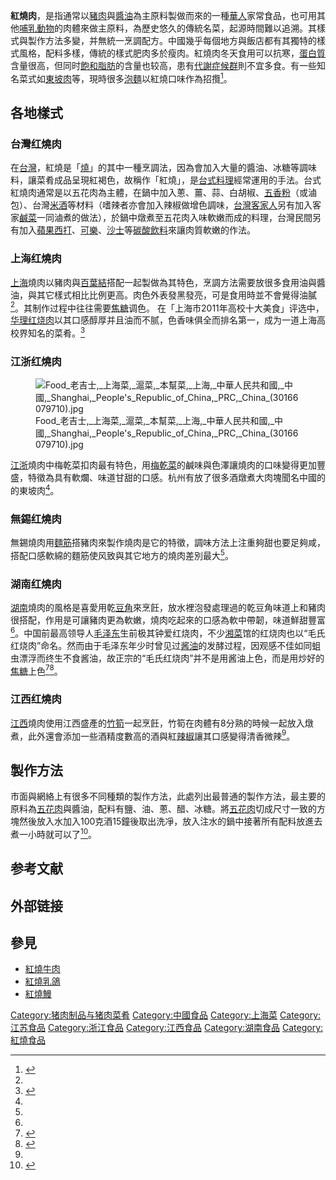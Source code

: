 {{Infobox Prepared Food
|name             = 红燒肉
|image            = [[File:Red_braised_pork_(20141106191221).JPG|272px]]
|caption          = 上海红燒肉
|alternate_name   =  
|country          = [[華人|華人]]
|creator          = 
|course           = [[主菜|主菜]]
|served           = 
|main_ingredient  = [[五花肉|五花肉]]、[[酱油|酱油]]
|variations       = 
|calories         = 
|other            = 
}}

'''紅燒肉'''，是指通常以[[豬肉|豬肉]]與[[醬油|醬油]]為主原料製做而來的一種[[華人|華人]]家常食品，也可用其他[[哺乳動物|哺乳動物]]的肉體來做主原料，為歷史悠久的傳統名菜，起源時間難以追溯。其樣式與製作方法多變，并無統一烹調配方。中國幾乎每個地方與飯店都有其獨特的樣式風格，配料多樣，傳統的樣式肥肉多於瘦肉。紅燒肉冬天食用可以抗寒，[[蛋白質|蛋白質]]含量很高，但同时[[飽和脂肪|飽和脂肪]]的含量也较高，患有[[代謝症候群|代謝症候群]]則不宜多食。有一些知名菜式如[[東坡肉|東坡肉]]等，現時很多[[泡麵|泡麵]]以紅燒口味作為招攬<ref name="楊桃文化">{{cite web | url=http://www.ytower.com.tw/prj/prj_201/p1.asp | title=最下飯的紅燒肉 | publisher=楊桃文化 | access-date=September 1, 2011 | archive-date=2019-06-24 | archive-url=https://web.archive.org/web/20190624180912/https://www.ytower.com.tw/prj/prj_201/p1.asp | dead-url=no }}</ref>。

== 各地樣式 ==
=== 台灣红燒肉 ===
在[[台灣|台灣]]，紅燒是「[[焖烧_(炖煮法)|燒]]」的其中一種烹調法，因為會加入大量的醬油、冰糖等調味料，讓菜肴成品呈現紅褐色，故稱作「紅燒」，是[[臺灣料理|台式料理]]經常運用的手法。台式紅燒肉通常是以五花肉為主體，在鍋中加入蔥、薑、蒜、白胡椒、[[五香粉|五香粉]]（或滷包）、台灣[[米酒|米酒]]等材料（嗜辣者亦會加入辣椒做增色調味，[[客家裔臺灣人|台灣客家人]]另有加入客家[[咸菜_(潮汕)|鹹菜]]一同滷煮的做法），於鍋中燉煮至五花肉入味軟嫩而成的料理，台灣民間另有加入[[蘋果西打|蘋果西打]]、[[可乐|可樂]]、[[沙士_(飲品)|沙士]]等[[碳酸饮料|碳酸飲料]]來讓肉質軟嫩的作法。

=== 上海红燒肉 ===
{{See also|华理红烧肉}}

[[上海|上海]]燒肉以豬肉與[[百葉結|百葉結]]搭配一起製做為其特色，烹調方法需要放很多食用油與醬油，與其它樣式相比比例更高。肉色外表發黑發亮，可是食用時並不會覺得油膩<ref name="楊桃文化" />。其制作过程中往往需要[[焦糖|焦糖]]调色。
在「上海市2011年高校十大美食」评选中，[[华理红烧肉|华理红烧肉]]以其口感醇厚并且油而不腻，色香味俱全而排名第一，成为一道上海高校界知名的菜肴。<ref name="sina">{{cite web |title =舌尖上的毕业季 上海高校十大美食排行榜 |url =http://sh.sina.com.cn/food/msjx/2013-05-20/104446863.html |website =新浪上海 |date =2013-05-20 |access-date = |archive-url =https://web.archive.org/web/20140407083814/http://sh.sina.com.cn/food/msjx/2013-05-20/104446863.html |archive-date =2014-04-07 |dead-url =yes }}</ref>

=== 江浙红燒肉 ===
[[File:Food_老吉士,_上海菜,_滬菜,_本幫菜,_上海,_中華人民共和國,_中國,_Shanghai,_People's_Republic_of_China,_PRC,_China_(30166079710).jpg|thumb]]

[[江浙|江浙]]燒肉中梅乾菜扣肉最有特色，用[[梅乾菜|梅乾菜]]的鹹味與色澤讓燒肉的口味變得更加豐盛，特徵為具有軟爛、味道甘甜的口感。杭州有放了很多酒燉煮大肉塊聞名中國的的東坡肉<ref name="楊桃文化"></ref>。

=== 無錫红燒肉 ===
無錫燒肉用[[麵筋_(食品)|麵筋]]搭豬肉來製作燒肉是它的特徵，調味方法上注重夠甜也要足夠咸，搭配口感軟綿的麵筋使风致與其它地方的燒肉差別最大<ref name="楊桃文化"></ref>。

=== 湖南红燒肉 ===
[[湖南|湖南]]燒肉的風格是喜愛用乾[[豆角|豆角]]來烹飪，放水裡泡發處理過的乾豆角味道上和豬肉很搭配，作用是可讓豬肉更為軟嫩，燒肉吃起來的口感為軟中帶韌，味道鮮甜豐富<ref name="楊桃文化"></ref>。中国前最高领导人[[毛泽东|毛泽东]]生前极其钟爱红烧肉，不少[[湘菜|湘菜]]馆的红烧肉也以“毛氏红烧肉”命名。然而由于毛泽东年少时曾见过[[酱油|酱油]]的发酵过程，因观感不佳如同蛆虫漂浮而终生不食酱油，故正宗的“毛氏红烧肉”并不是用酱油上色，而是用炒好的[[焦糖|焦糖]]上色<ref>{{cite news|title=吴连登解密毛主席秘事：晚年爱读野史 吃红烧肉不放酱油|url=http://culture.people.com.cn/n/2013/1107/c87423-23469074.html|access-date=2017-12-14|publisher=人民网|date=2013-11-07|archive-date=2014-11-14|archive-url=https://web.archive.org/web/20141114063917/http://culture.people.com.cn/n/2013/1107/c87423-23469074.html|dead-url=no}}</ref><ref>{{cite news|title=毛主席菜谱 毛氏红烧肉|url=http://js.ifeng.com/travel/cyjs/fengwei/detail_2015_09/02/4308254_0.shtml|access-date=2017-12-14|publisher=凤凰网|date=2015-09-02|archive-date=2020-12-25|archive-url=https://web.archive.org/web/20201225061422/http://js.ifeng.com/travel/cyjs/fengwei/detail_2015_09/02/4308254_0.shtml|dead-url=no}}</ref>。

=== 江西红燒肉 ===
[[江西|江西]]燒肉使用江西盛產的[[竹筍|竹筍]]一起烹飪，竹筍在肉體有8分熟的時候一起放入燉煮，此外還會添加一些酒精度數高的酒與紅[[辣椒|辣椒]]讓其口感變得清香微辣<ref name="楊桃文化"></ref>。

== 製作方法 ==
市面與網絡上有很多不同種類的製作方法，此處列出最普通的製作方法，最主要的原料為[[五花肉|五花肉]]與醬油，配料有鹽、油、蔥、醋、冰糖。將[[五花肉|五花肉]]切成尺寸一致的方塊然後放入水加入100克酒15鐘後取出洗凈，放入注水的鍋中接著所有配料放進去煮一小時就可以了<ref>{{cite web |url = http://food.tank.tw/article/%E5%BB%9A%E6%88%BF%E5%A4%A7%E5%B8%AB/%E7%B4%85%E7%87%92%E8%82%89%E9%A3%9F%E8%AD%9C.htm |title = 紅燒肉食譜 |publisher = 食譜大全 |date = 2010-02-07 |access-date = 2011-09-01 |archive-date = 2020-12-25 |archive-url = https://web.archive.org/web/20201225061345/http://food.tank.tw/article/%E5%BB%9A%E6%88%BF%E5%A4%A7%E5%B8%AB/%E7%B4%85%E7%87%92%E8%82%89%E9%A3%9F%E8%AD%9C.htm |dead-url = no }}</ref>。

== 参考文献 ==
{{Reflist}}

== 外部链接 ==
{{Wikibooks|食谱/红烧肉|紅燒肉}}

== 參見 ==
{{Portal|汉字文化圈|饮食}}
* [[紅燒牛肉|紅燒牛肉]]
* [[紅燒乳鴿|紅燒乳鴿]]
* [[紅燒鰻|紅燒鰻]]
{{本幫菜}}
[[Category:猪肉制品与猪肉菜肴|Category:猪肉制品与猪肉菜肴]]
[[Category:中國食品|Category:中國食品]]
[[Category:上海菜|Category:上海菜]]
[[Category:江苏食品|Category:江苏食品]]
[[Category:浙江食品|Category:浙江食品]]
[[Category:江西食品|Category:江西食品]]
[[Category:湖南食品|Category:湖南食品]]
[[Category:紅燒食品|Category:紅燒食品]]